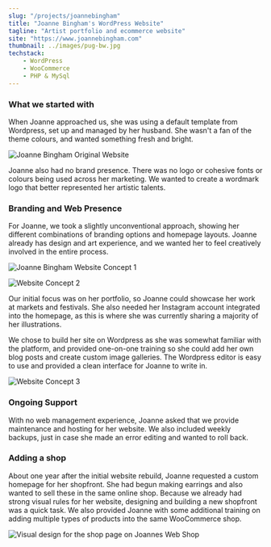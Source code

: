 ```yaml
---
slug: "/projects/joannebingham"
title: "Joanne Bingham's WordPress Website"
tagline: "Artist portfolio and ecommerce website"
site: "https://www.joannebingham.com"
thumbnail: ../images/pug-bw.jpg
techstack:
    - WordPress
    - WooCommerce
    - PHP & MySql
---
```


### What we started with

When Joanne approached us, she was using a default template from Wordpress, set up and managed by her husband. She wasn't a fan of the theme colours, and wanted something fresh and bright.

![Joanne Bingham Original Website](../images/old_site_38a896287d.png "The original site design for Joanne Bingham, with no branding")

Joanne also had no brand presence. There was no logo or cohesive fonts or colours being used across her marketing. We wanted to create a wordmark logo that better represented her artistic talents.

### Branding and Web Presence

For Joanne, we took a slightly unconventional approach, showing her different combinations of branding options and homepage layouts. Joanne already has design and art experience, and we wanted her to feel creatively involved in the entire process.

![Joanne Bingham Website Concept 1](../images/mockup-1.jpg "Website redesign options we presented to Joanne.")

![Website Concept 2](../images/mockup-2.jpg "Website redesign options we presented to Joanne.")

Our initial focus was on her portfolio, so Joanne could showcase her work at markets and festivals. She also needed her Instagram account integrated into the homepage, as this is where she was currently sharing a majority of her illustrations.

We chose to build her site on Wordpress as she was somewhat familiar with the platform, and provided one-on-one training so she could add her own blog posts and create custom image galleries. The Wordpress editor is easy to use and provided a clean interface for Joanne to write in.

![Website Concept 3](../images/mockup-3.jpg "The final design for Joanne's new, fresh-feeling website")

### Ongoing Support

With no web management experience, Joanne asked that we provide maintenance and hosting for her website. We also included weekly backups, just in case she made an error editing and wanted to roll back.

### Adding a shop

About one year after the initial website rebuild, Joanne requested a custom homepage for her shopfront. She had begun making earrings and also wanted to sell these in the same online shop. Because we already had strong visual rules for her website, designing and building a new shopfront was a quick task. We also provided Joanne with some additional training on adding multiple types of products into the same WooCommerce shop.

![Visual design for the shop page on Joannes Web Shop](../images/shop-update-proposal.jpg "Shopfront landing page design, to incorporate her earrings into the online shop")
